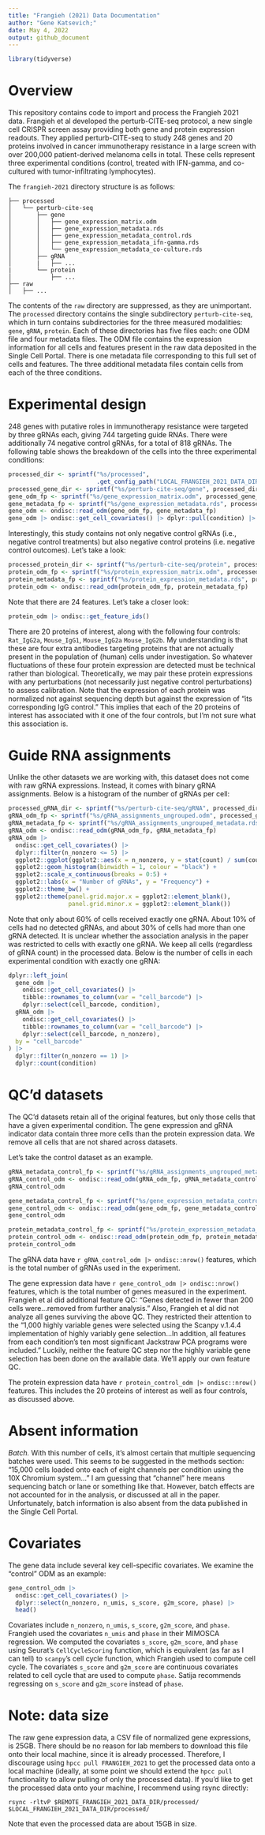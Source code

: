 ```yaml
---
title: "Frangieh (2021) Data Documentation"
author: "Gene Katsevich;"
date: May 4, 2022
output: github_document 
---
```


```r
library(tidyverse)
```

# Overview 

This repository contains code to import and process the Frangieh 2021 data. Frangieh et al developed the perturb-CITE-seq protocol, a new single cell CRISPR screen assay providing both gene and protein expression readouts. They applied perturb-CITE-seq to study 248 genes and 20 proteins involved in cancer immunotherapy resistance in a large screen with over 200,000 patient-derived melanoma cells in total. These cells represent three experimental conditions (control, treated with IFN-gamma, and co-cultured with tumor-infiltrating lymphocytes). 

The `frangieh-2021` directory structure is as follows:
```
├── processed
│   └── perturb-cite-seq
│       ├── gene
│       │   ├── gene_expression_matrix.odm
│       │   ├── gene_expression_metadata.rds 
│       │   ├── gene_expression_metadata_control.rds
│       │   ├── gene_expression_metadata_ifn-gamma.rds
│       │   └── gene_expression_metadata_co-culture.rds
│       ├── gRNA
│       |   ├── ...
|       └── protein
│           ├── ...
├── raw
│   ├── ...
```

The contents of the `raw` directory are suppressed, as they are unimportant. The `processed` directory contains the single subdirectory `perturb-cite-seq`, which in turn contains subdirectories for the three measured modalities: `gene`, `gRNA`, `protein`. Each of these directories has five files each: one ODM file and four metadata files. The ODM file contains the expression information for all cells and features present in the raw data deposited in the Single Cell Portal. There is one metadata file corresponding to this full set of cells and features. The three additional metadata files contain cells from each of the three conditions.

# Experimental design

248 genes with putative roles in immunotherapy resistance were targeted by three gRNAs each, giving 744 targeting guide RNAs. There were additionally 74 negative control gRNAs, for a total of 818 gRNAs. The following table shows the breakdown of the cells into the three experimental conditions:
```r
processed_dir <- sprintf("%s/processed", 
                         .get_config_path("LOCAL_FRANGIEH_2021_DATA_DIR"))
processed_gene_dir <- sprintf("%s/perturb-cite-seq/gene", processed_dir)
gene_odm_fp <- sprintf("%s/gene_expression_matrix.odm", processed_gene_dir)
gene_metadata_fp <- sprintf("%s/gene_expression_metadata.rds", processed_gene_dir)
gene_odm <- ondisc::read_odm(gene_odm_fp, gene_metadata_fp)
gene_odm |> ondisc::get_cell_covariates() |> dplyr::pull(condition) |> table()
```

Interestingly, this study contains not only negative control gRNAs (i.e., negative control treatments) but also negative control proteins (i.e. negative control outcomes). Let's take a look:
```r
processed_protein_dir <- sprintf("%s/perturb-cite-seq/protein", processed_dir)
protein_odm_fp <- sprintf("%s/protein_expression_matrix.odm", processed_protein_dir)
protein_metadata_fp <- sprintf("%s/protein_expression_metadata.rds", processed_protein_dir)
protein_odm <- ondisc::read_odm(protein_odm_fp, protein_metadata_fp)
```
Note that there are 24 features. Let's take a closer look:
```r
protein_odm |> ondisc::get_feature_ids()
```
There are 20 proteins of interest, along with the following four controls: `Rat_IgG2a`, `Mouse_IgG1`, `Mouse_IgG2a` `Mouse_IgG2b`. My understanding is that these are four extra antibodies targeting proteins that are not actually present in the population of (human) cells under investigation. So whatever fluctuations of these four protein expression are detected must be technical rather than biological. Theoretically, we may pair these protein expressions with any perturbations (not necessarily just negative control perturbations) to assess calibration. Note that the expression of each protein was normalized not against sequencing depth but against the expression of "its corresponding IgG control." This implies that each of the 20 proteins of interest has associated with it one of the four controls, but I'm not sure what this association is. 

# Guide RNA assignments

Unlike the other datasets we are working with, this dataset does not come with raw gRNA expressions. Instead, it comes with binary gRNA assignments. Below is a histogram of the number of gRNAs per cell:
```r
processed_gRNA_dir <- sprintf("%s/perturb-cite-seq/gRNA", processed_dir)
gRNA_odm_fp <- sprintf("%s/gRNA_assignments_ungrouped.odm", processed_gRNA_dir)
gRNA_metadata_fp <- sprintf("%s/gRNA_assignments_ungrouped_metadata.rds", processed_gRNA_dir)
gRNA_odm <- ondisc::read_odm(gRNA_odm_fp, gRNA_metadata_fp)
gRNA_odm |> 
  ondisc::get_cell_covariates() |>
  dplyr::filter(n_nonzero <= 5) |>
  ggplot2::ggplot(ggplot2::aes(x = n_nonzero, y = stat(count) / sum(count))) +
  ggplot2::geom_histogram(binwidth = 1, colour = "black") +
  ggplot2::scale_x_continuous(breaks = 0:5) +
  ggplot2::labs(x = "Number of gRNAs", y = "Frequency") +
  ggplot2::theme_bw() +
  ggplot2::theme(panel.grid.major.x = ggplot2::element_blank(),
                 panel.grid.minor.x = ggplot2::element_blank())
```

Note that only about 60% of cells received exactly one gRNA. About 10% of cells had no detected gRNAs, and about 30% of cells had more than one gRNA detected. It is unclear whether the association analysis in the paper was restricted to cells with exactly one gRNA. We keep all cells (regardless of gRNA count) in the processed data. Below is the number of cells in each experimental condition with exactly one gRNA:
```r
dplyr::left_join(
  gene_odm |>
    ondisc::get_cell_covariates() |>
    tibble::rownames_to_column(var = "cell_barcode") |>
    dplyr::select(cell_barcode, condition),
  gRNA_odm |>
    ondisc::get_cell_covariates() |>
    tibble::rownames_to_column(var = "cell_barcode") |>
    dplyr::select(cell_barcode, n_nonzero),
  by = "cell_barcode"
) |>
  dplyr::filter(n_nonzero == 1) |>
  dplyr::count(condition)
```

# QC'd datasets

The QC'd datasets retain all of the original features, but only those cells that have a given experimental condition. The gene expression and gRNA indicator data contain three more cells than the protein expression data. We remove all cells that are not shared across datasets.

Let's take the control dataset as an example.

```r
gRNA_metadata_control_fp <- sprintf("%s/gRNA_assignments_ungrouped_metadata_control.rds", processed_gRNA_dir)
gRNA_control_odm <- ondisc::read_odm(gRNA_odm_fp, gRNA_metadata_control_fp)
gRNA_control_odm

gene_metadata_control_fp <- sprintf("%s/gene_expression_metadata_control.rds", processed_gene_dir)
gene_control_odm <- ondisc::read_odm(gene_odm_fp, gene_metadata_control_fp)
gene_control_odm

protein_metadata_control_fp <- sprintf("%s/protein_expression_metadata_control.rds", processed_protein_dir)
protein_control_odm <- ondisc::read_odm(protein_odm_fp, protein_metadata_control_fp)
protein_control_odm
```

The gRNA data have `r gRNA_control_odm |> ondisc::nrow()` features, which is the total number of gRNAs used in the experiment.

The gene expression data have `r gene_control_odm |> ondisc::nrow()` features, which is the total number of genes measured in the experiment. Frangieh et al did additional feature QC: "Genes detected in fewer than 200 cells were...removed from further analysis." Also, Frangieh et al did not analyze all genes surviving the above QC. They restricted their attention to the "1,000 highly variable genes were selected using the Scanpy v.1.4.4 implementation of highly variably gene selection...In addition, all features
from each condition’s ten most significant Jackstraw PCA programs were included." Luckily, neither the feature QC step nor the highly variable gene selection has been done on the available data. We'll apply our own feature QC. 

The protein expression data have `r protein_control_odm |> ondisc::nrow()` features. This includes the 20 proteins of interest as well as four controls, as discussed above.

# Absent information

*Batch.* With this number of cells, it's almost certain that multiple sequencing batches were used. This seems to be suggested in the methods section: "15,000 cells loaded onto each of eight channels per condition using the 10X Chromium system..." I am guessing that "channel" here means sequencing batch or lane or something like that. However, batch effects are not accounted for in the analysis, or discussed at all in the paper. Unfortunately, batch information is also absent from the data published in the Single Cell Portal.

# Covariates

The gene data include several key cell-specific covariates. We examine the "control" ODM as an example:

```r
gene_control_odm |>
  ondisc::get_cell_covariates() |>
  dplyr::select(n_nonzero, n_umis, s_score, g2m_score, phase) |>
  head()
```

Covariates include `n_nonzero`, `n_umis`, `s_score`, `g2m_score`, and `phase`. Frangieh used the covariates `n_umis` and `phase` in their MIMOSCA regression. We computed the covariates `s_score`, `g2m_score`, and `phase` using Seurat's `CellCycleScoring` function, which is equivalent (as far as I can tell) to `scanpy`'s cell cycle function, which Frangieh used to compute cell cycle. The covariates `s_score` and `g2m_score` are continuous covariates related to cell cycle that are used to compute `phase`. Satija recommends regressing on `s_score` and `g2m_score` instead of `phase`.

# Note: data size 

The raw gene expression data, a CSV file of normalized gene expressions, is 25GB. There should be no reason for lab members to download this file onto their local machine, since it is already processed. Therefore, I discourage using `hpcc pull FRANGIEH_2021` to get the processed data onto a local machine (ideally, at some point we should extend the `hpcc pull` functionality to allow pulling of only the processed data). If you'd like to get the processed data onto your machine, I recommend using rsync directly: 
```
rsync -rltvP $REMOTE_FRANGIEH_2021_DATA_DIR/processed/ $LOCAL_FRANGIEH_2021_DATA_DIR/processed/
``` 
Note that even the processed data are about 15GB in size.
